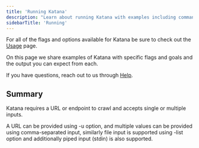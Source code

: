 ```yaml
---
title: 'Running Katana'
description: "Learn about running Katana with examples including commands and output"
sidebarTitle: 'Running'
---
```


For all of the flags and options available for Katana be sure to check out the [Usage](/tools/katana/usage) page. 

On this page we share examples of Katana with specific flags and goals and the output you can expect from each. 


<Note> If you have questions, reach out to us through [Help](/help). </Note>

## Summary 
Katana requires a URL or endpoint to crawl and accepts single or multiple inputs.

A URL can be provided using -u option, and multiple values can be provided using comma-separated input, similarly file input is supported using -list option and additionally piped input (stdin) is also supported.